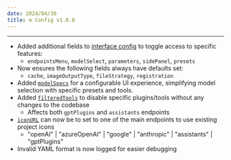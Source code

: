 ```yaml
---
date: 2024/04/30
title: ⚙️ Config v1.0.8
---
```



<ChangelogHeader />

---

- Added additional fields to [interface config](./custom_config.md#interface-object-structure) to toggle access to specific features:
    - `endpointsMenu`, `modelSelect`, `parameters`, `sidePanel`, `presets`
- Now ensures the following fields always have defaults set:
    - `cache`, `imageOutputType`, `fileStrategy`, `registration`
- Added [`modelSpecs`](./custom_config.md#model-specs-object-structure) for a configurable UI experience, simplifying model selection with specific presets and tools.
- Added [`filteredTools`](./custom_config.md#filteredtools) to disable specific plugins/tools without any changes to the codebase
    - Affects both `gptPlugins` and `assistants` endpoints
- [`iconURL`](./custom_config.md#iconurl) can now be to set to one of the main endpoints to use existing project icons
    - "openAI" | "azureOpenAI" | "google" | "anthropic" | "assistants" | "gptPlugins"
- Invalid YAML format is now logged for easier debugging
